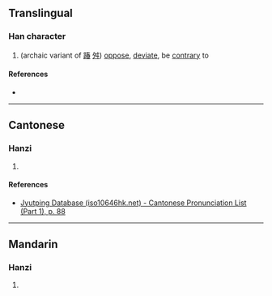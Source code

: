 {{character info/new}}
==Translingual==

===Han character===
{{Han char|rn=32|rad=土|as=09|sn=12|four=|canj=GQKA|ids=⿰土春}}

# (archaic variant of [[踳]] [[舛]]) [[oppose]], [[deviate]], be [[contrary]] to

====References====
* {{Han ref|kx=0234.271|dkj=05308|hdz=10459.100|uh=583E|ud=22590}}

----

==Cantonese==

===Hanzi===
{{yue-hanzi|jyut=[[ceon1]], [[ceon2]], [[cyun2]]|y=cheun1, cheun2, chyun2}}

# {{defn|lang=yue|sort=土09}}

====References====
* [http://www.iso10646hk.net/jp/document/download.jsp Jyutping Database (iso10646hk.net) - Cantonese Pronunciation List (Part 1), p. 88]

----

==Mandarin==

===Hanzi===
{{cmn-hanzi|pin=[[chūn]] ([[chun1]])|wg=ch'un<sup>1</sup>}}

# {{defn|lang=cmn|sort=土09}}